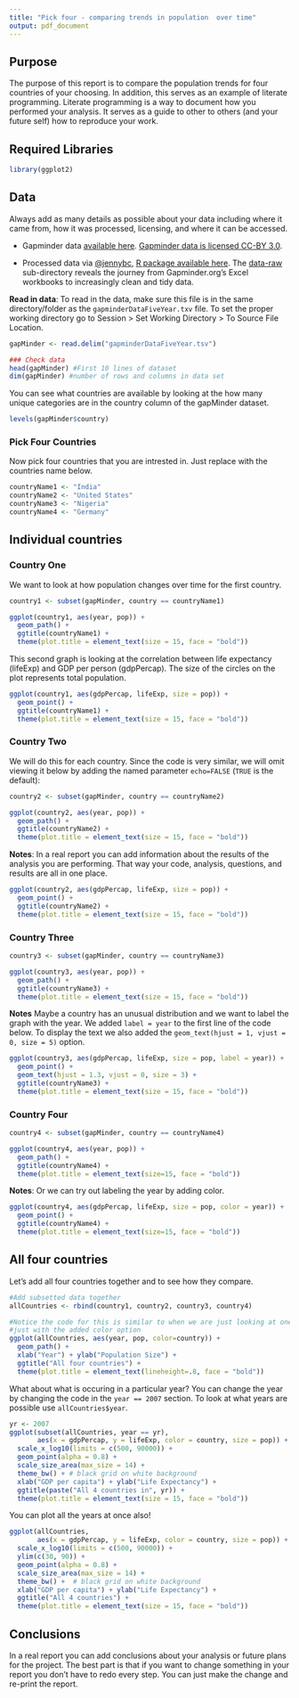 ```yaml
---
title: "Pick four - comparing trends in population  over time"
output: pdf_document
---
```


## Purpose

The purpose of this report is to compare the population trends for four countries of your choosing.  In addition, this serves as an example of literate programming. Literate programming is a way to document how you performed your analysis. It serves as a guide to other to others (and your future self) how to reproduce your work. 

## Required Libraries 
```r
library(ggplot2)
```

## Data

Always add as many details as possible about your data including where it came from, how it was processed, licensing, and where it can be accessed. 

- Gapminder data [available here](http://www.gapminder.org/data/). [Gapminder data is licensed CC-BY 3.0](https://docs.google.com/document/pub?id=1POd-pBMc5vDXAmxrpGjPLaCSDSWuxX6FLQgq5DhlUhM#h.ul2gu2-uwathz).

- Processed data via [@jennybc](https://github.com/jennybc), [R package available here](https://github.com/jennybc/gapminder). The [data-raw](https://github.com/jennybc/gapminder/tree/master/data-raw) sub-directory reveals the journey from Gapminder.org's Excel workbooks to increasingly clean and tidy data. 

**Read in data**: To read in the data, make sure this file is in the same directory/folder as the `gapminderDataFiveYear.txv` file.  To set the proper working directory go to Session > Set Working Directory > To Source File Location. 

```r
gapMinder <- read.delim("gapminderDataFiveYear.tsv") 

### Check data 
head(gapMinder) #First 10 lines of dataset
dim(gapMinder) #number of rows and columns in data set
```

You can see what countries are available by looking at the how many unique categories are in the country column of the gapMinder dataset.

```r
levels(gapMinder$country)
```

### Pick Four Countries

Now pick four countries that you are intrested in.  Just replace with the countries name below.

```r
countryName1 <- "India"
countryName2 <- "United States"
countryName3 <- "Nigeria"
countryName4 <- "Germany"
```

## Individual countries

### Country One

We want to look at how population changes over time for the first country.  

```r
country1 <- subset(gapMinder, country == countryName1)

ggplot(country1, aes(year, pop)) + 
  geom_path() +
  ggtitle(countryName1) +
  theme(plot.title = element_text(size = 15, face = "bold")) 
```

This second graph is looking at the correlation between life expectancy (lifeExp) and GDP per person (gdpPercap). The size of the circles on the plot represents total population.

```r
ggplot(country1, aes(gdpPercap, lifeExp, size = pop)) + 
  geom_point() +
  ggtitle(countryName1) +
  theme(plot.title = element_text(size = 15, face = "bold"))
```

### Country Two

We will do this for each country. Since the code is very similar, we
will omit viewing it below by adding the named parameter `echo=FALSE`
(`TRUE` is the default):

```r
country2 <- subset(gapMinder, country == countryName2)

ggplot(country2, aes(year, pop)) + 
  geom_path() +
  ggtitle(countryName2) +
  theme(plot.title = element_text(size = 15, face = "bold"))
```

**Notes**: In a real report you can add information about the results of the analysis you are performing.  That way your code, analysis, questions, and results are all in one place. 

```r
ggplot(country2, aes(gdpPercap, lifeExp, size = pop)) + 
  geom_point() +
  ggtitle(countryName2) +
  theme(plot.title = element_text(size = 15, face = "bold"))
```

### Country Three

```r
country3 <- subset(gapMinder, country == countryName3)

ggplot(country3, aes(year, pop)) + 
  geom_path() +
  ggtitle(countryName3) +
  theme(plot.title = element_text(size = 15, face = "bold"))
```

**Notes** Maybe a country has an unusual distribution and we want to label the graph with the year. We added `label = year` to the first line of the code below.  To display the text we also added the `geom_text(hjust = 1, vjust = 0, size = 5)` option.

```r
ggplot(country3, aes(gdpPercap, lifeExp, size = pop, label = year)) + 
  geom_point() +
  geom_text(hjust = 1.3, vjust = 0, size = 3) +
  ggtitle(countryName3) +
  theme(plot.title = element_text(size = 15, face = "bold"))
```

### Country Four

```r
country4 <- subset(gapMinder, country == countryName4)

ggplot(country4, aes(year, pop)) + 
  geom_path() +
  ggtitle(countryName4) +
  theme(plot.title = element_text(size=15, face = "bold"))
```

**Notes**: Or we can try out labeling the year by adding color.

```r
ggplot(country4, aes(gdpPercap, lifeExp, size = pop, color = year)) + 
  geom_point() +
  ggtitle(countryName4) +
  theme(plot.title = element_text(size=15, face = "bold"))
```

## All four countries

Let's add all four countries together and to see how they compare.

```r
#Add subsetted data together
allCountries <- rbind(country1, country2, country3, country4)

#Notice the code for this is similar to when we are just looking at one country
#just with the added color option
ggplot(allCountries, aes(year, pop, color=country)) + 
  geom_path() +
  xlab("Year") + ylab("Population Size") +
  ggtitle("All four countries") +
  theme(plot.title = element_text(lineheight=.8, face = "bold"))
```

What about what is occuring in a particular year?  You can change the year by changing the code in the `year == 2007` section.  To look at what years are possible use `allCountries$year`.

```r
yr <- 2007
ggplot(subset(allCountries, year == yr),
       aes(x = gdpPercap, y = lifeExp, color = country, size = pop)) + 
  scale_x_log10(limits = c(500, 90000)) + 
  geom_point(alpha = 0.8) + 
  scale_size_area(max_size = 14) +
  theme_bw() + # black grid on white background
  xlab("GDP per capita") + ylab("Life Expectancy") +
  ggtitle(paste("All 4 countries in", yr)) +
  theme(plot.title = element_text(size = 15, face = "bold"))
```

You can plot all the years at once also!

```r
ggplot(allCountries,
       aes(x = gdpPercap, y = lifeExp, color = country, size = pop)) + 
  scale_x_log10(limits = c(500, 90000)) +
  ylim(c(30, 90)) +
  geom_point(alpha = 0.8) + 
  scale_size_area(max_size = 14) +
  theme_bw() +  # black grid on white background
  xlab("GDP per capita") + ylab("Life Expectancy") +
  ggtitle("All 4 countries") +
  theme(plot.title = element_text(size = 15, face = "bold"))
```


## Conclusions

In a real report you can add conclusions about your analysis or future plans for the project. The best part is that if you want to change something in your report you don't have to redo every step. You can just make the change and re-print the report.
